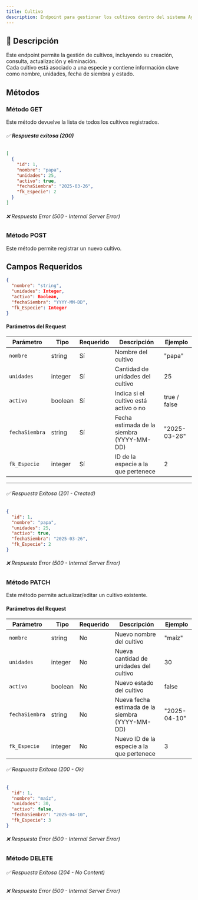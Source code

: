```yaml
---
title: Cultivo
description: Endpoint para gestionar los cultivos dentro del sistema AgroSoft.
---
```



## 🔹 **Descripción**
Este endpoint permite la gestión de cultivos, incluyendo su creación, consulta, actualización y eliminación.  
Cada cultivo está asociado a una especie y contiene información clave como nombre, unidades, fecha de siembra y estado.

## Métodos

### Método GET

<ApiBaseBanner 
  method="GET" 
  path="/cultivos/" 
  baseUrl="http://127.0.0.1:8000"
/> 
Este método devuelve la lista de todos los cultivos registrados.  
###### ✅ **Respuesta exitosa (200)**
```json
[
  {
    "id": 1,
    "nombre": "papa",
    "unidades": 25,
    "activo": true,
    "fechaSiembra": "2025-03-26",
    "fk_Especie": 2
  }
]
```
###### ❌ Respuesta Error (500 - Internal Server Error)

### Método POST

<ApiBaseBanner 
  method="POST" 
  path="/cultivos/" 
  baseUrl="http://127.0.0.1:8000"
/>
Este método permite registrar un nuevo cultivo.

## **Campos Requeridos**
```json
{
  "nombre": "string",
  "unidades": Integer,
  "activo": Boolean,
  "fechaSiembra": "YYYY-MM-DD",
  "fk_Especie": Integer
}
```
#### **Parámetros del Request**

| Parámetro        | Tipo     | Requerido | Descripción                                    | Ejemplo         |
|------------------|----------|-----------|------------------------------------------------|-----------------|
| `nombre`        | string   | Sí       | Nombre del cultivo                            | "papa"         |
| `unidades`      | integer  | Sí       | Cantidad de unidades del cultivo              | 25              |
| `activo`        | boolean  | Sí       | Indica si el cultivo está activo o no         | true / false    |
| `fechaSiembra`  | string   | Sí       | Fecha estimada de la siembra (YYYY-MM-DD)     | "2025-03-26"   |
| `fk_Especie`    | integer  | Sí       | ID de la especie a la que pertenece           | 2               |

---

###### ✅ Respuesta Exitosa (201 - Created)
```json
{
  "id": 1,
  "nombre": "papa",
  "unidades": 25,
  "activo": true,
  "fechaSiembra": "2025-03-26",
  "fk_Especie": 2
}
```
###### ❌ Respuesta Error (500 - Internal Server Error)

### Método PATCH

<ApiBaseBanner 
  method="PATCH" 
  path="/cultivos/{id}/" 
  baseUrl="http://127.0.0.1:8000"
/>

Este método permite actualizar/editar un cultivo existente.
#### **Parámetros del Request**
| Parámetro        | Tipo     | Requerido | Descripción                                    | Ejemplo         |
|------------------|----------|-----------|------------------------------------------------|-----------------|
| `nombre`        | string   | No       | Nuevo nombre del cultivo                      | "maíz"         |
| `unidades`      | integer  | No       | Nueva cantidad de unidades del cultivo        | 30              |
| `activo`        | boolean  | No       | Nuevo estado del cultivo                      | false           |
| `fechaSiembra`  | string   | No       | Nueva fecha estimada de la siembra (YYYY-MM-DD) | "2025-04-10"   |
| `fk_Especie`    | integer  | No       | Nuevo ID de la especie a la que pertenece     | 3               |

###### ✅ Respuesta Exitosa (200 - Ok)
```json
{
  "id": 1,
  "nombre": "maíz",
  "unidades": 30,
  "activo": false,
  "fechaSiembra": "2025-04-10",
  "fk_Especie": 3
}
```
###### ❌ Respuesta Error (500 - Internal Server Error)

### Método DELETE
<ApiBaseBanner 
  method="DELETE" 
  path="/cultivos/{id}/" 
  baseUrl="http://127.0.0.1:8000"
/>
###### ✅ Respuesta Exitosa (204 - No Content)
###### ❌ Respuesta Error (500 - Internal Server Error)